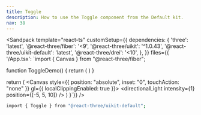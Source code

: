 ```yaml
---
title: Toggle
description: How to use the Toggle component from the Default kit.
nav: 38
---
```


<Sandpack
  template="react-ts"
  customSetup={{
    dependencies: {
      'three': 'latest',
      '@react-three/fiber': '<9',
      '@react-three/uikit': '^1.0.43',
      '@react-three/uikit-default': 'latest',
      '@react-three/drei': '<10',
    },
  }}
  files={{
    '/App.tsx': `import { Canvas } from "@react-three/fiber";

function ToggleDemo() {
  return (
    <Toggle>
      <Bold height={16} width={16} />
    </Toggle>
  )
}

  return (
    <Canvas style={{ position: "absolute", inset: "0", touchAction: "none" }} gl={{ localClippingEnabled: true }}>
      <ambientLight intensity={0.5} />
      <directionalLight intensity={1} position={[-5, 5, 10]} />
      <Fullscreen
        overflow="scroll"
        flexDirection="column"
        alignItems="center"
        padding={32}
      >
        <ToggleDemo />
      </Fullscreen>
    </Canvas>
  )
}`}}
/>

```bash
import { Toggle } from "@react-three/uikit-default";
```